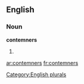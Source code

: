
==English==

===Noun===
'''contemners'''

# {{plural of|[[contemner]]}}

[[Category:English plurals]]

[[ar:contemners]]
[[fr:contemners]]